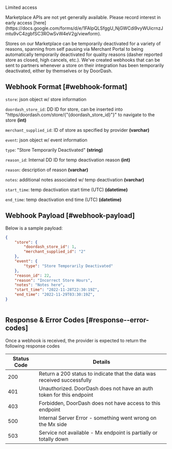 Limited access

<Warning>
Marketplace APIs are not yet generally available. Please record interest in early access [here](https://docs.google.com/forms/d/e/1FAIpQLSfggU_NjGWCdi9vyWUicrnzJmtu9vC4zgbfSC3ROwSvW4eV2g/viewform).
</Warning>

Stores on our Marketplace can be temporarily deactivated for a variety of reasons, spanning from self pausing via Merchant Portal to being automatically temporarily deactivated for quality reasons (dasher reported store as closed, high cancels, etc.). We've created webhooks that can be sent to partners whenever a store on their integration has been temporarily deactivated, either by themselves or by DoorDash.

## Webhook Format [#webhook-format]

`store`: json object w/ store information

`doordash_store_id`: DD ID for store, can be inserted into "https/doordash.com/store/{"{doordash_store_id}"}" to navigate to the store **(int)**

`merchant_supplied_id`: ID of store as specified by provider **(varchar)**

`event`: json object w/ event information

`type`: "Store Temporarily Deactivated" **(string)**

`reason_id`: Internal DD ID for temp deactivation reason **(int)**

`reason`: description of reason **(varchar)**

`notes`: additional notes associated w/ temp deactivation **(varchar)**

`start_time`: temp deactivation start time (UTC) **(datetime)**

`end_time`: temp deactivation end time (UTC) **(datetime)**

## Webhook Payload [#webhook-payload]

Below is a sample payload:

```json
{  
    "store": {  
        "doordash_store_id": 1,  
        "merchant_supplied_id": "2"  
    },  
    "event": {  
        "type": "Store Temporarily Deactivated"  
    },  
    "reason_id": 22,  
    "reason": "Incorrect Store Hours",  
    "notes": "Notes here",  
    "start_time": "2022-11-28T22:30:19Z",  
    "end_time": "2022-11-29T03:30:19Z",  
}  
  

```

## Response & Error Codes [#response--error-codes]

Once a webhook is received, the provider is expected to return the following response codes

| Status Code | Details |
| --- | --- |
| 200 | Return a 200 status to indicate that the data was received successfully |
| 401 | Unauthorized. DoorDash does not have an auth token for this endpoint |
| 403 | Forbidden, DoorDash does not have access to this endpoint |
| 500 | Internal Server Error - something went wrong on the Mx side |
| 503 | Service not available - Mx endpoint is partially or totally down |

